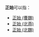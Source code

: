 '''正始'''可以指：
*[[正始_(曹魏)|正始 (曹魏)]]
*[[正始_(北燕)|正始 (北燕)]]
*[[正始_(北魏)|正始 (北魏)]]

{{disambig|cat= 年号消歧义}}